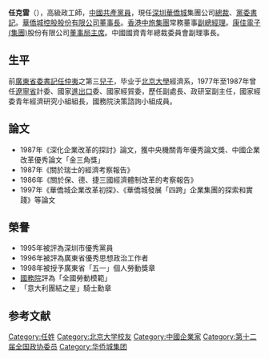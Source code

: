 {{BLP unsourced|time=2012-02-25T05:46:36+00:00}}
'''任克雷'''（{{bd|1950年|5月|}}），高級政工師，[[中國共產黨員|中國共產黨員]]，現任[[深圳|深圳]][[華僑城|華僑城]]集團公司[[總裁|總裁]]、[[黨委書記|黨委書記]]。[[華僑城控股股份有限公司|華僑城控股股份有限公司]][[董事長|董事長]]。[[香港|香港]][[香港中國旅行社|中旅集團]]常務董事[[副總經理|副總經理]]。[[康佳|康佳電子(集團)]]股份有限公司[[董事局|董事局]][[主席|主席]]。中國國資青年總裁委員會副理事長。

==生平==
前[[廣東|廣東]][[省委書記|省委書記]][[任仲夷|任仲夷]]之第三[[兒子|兒子]]，毕业于[[北京大學|北京大學]]經濟系，1977年至1987年曾任[[遼寧省|遼寧省]]計委、國家[[進出口|進出口]]委、國家經貿委，歷任副處長、政研室副主任，國家經委青年經濟研究小組組長，國務院決策諮詢小組成員。

== 論文 ==
*1987年《深化企業改革的探討》論文，獲中央機關青年優秀論文獎、中國企業改革優秀論文「金三角獎」
*1987年《關於瑞士的經濟考察報告》
*1986年《關於保、德、捷三國經濟體制改革的考察報告》
*1997年《華僑城企業改革初探》、《華僑城發展「四跨」企業集團的探索和實踐》等論文

== 榮譽 ==
*1995年被評為深圳市優秀黨員
*1996年被評為廣東省優秀思想政治工作者
*1998年被授予廣東省「五一」個人勞動獎章
*[[中华人民共和国国务院|國務院]]評為「全國勞動模範」
*「意大利團結之星」騎士勳章

==参考文献==
{{reflist}}

{{DEFAULTSORT:Ren任}}
[[Category:任姓|Category:任姓]]
[[Category:北京大学校友|Category:北京大学校友]]
[[Category:中國企業家|Category:中國企業家]]
[[Category:第十二届全国政协委员|Category:第十二届全国政协委员]]
[[Category:华侨城集团|Category:华侨城集团]]